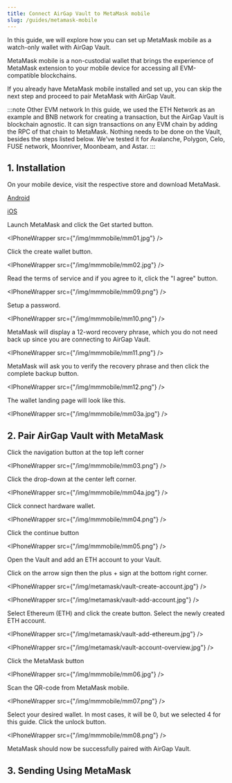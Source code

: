 ```yaml
---
title: Connect AirGap Vault to MetaMask mobile
slug: /guides/metamask-mobile
---
```



In this guide, we will explore how you can set up MetaMask mobile as a watch-only wallet with AirGap Vault.

MetaMask mobile is a non-custodial wallet that brings the experience of MetaMask extension to your mobile device for accessing all EVM-compatible blockchains.

If you already have MetaMask mobile installed and set up, you can skip the next step and proceed to pair MetaMask with AirGap Vault.

:::note Other EVM network
In this guide, we used the ETH Network as an example and BNB network for creating a transaction, but the AirGap Vault is blockchain agnostic. It can sign transactions on any EVM chain by adding the RPC of that chain to MetaMask. Nothing needs to be done on the Vault, besides the steps listed below.
We've tested it for Avalanche, Polygon, Celo, FUSE network, Moonriver, Moonbeam, and Astar.
:::

## 1. Installation

On your mobile device, visit the respective store and download MetaMask.

[Android](https://play.google.com/store/apps/details?id=io.metamask)

[iOS](https://apps.apple.com/us/app/metamask-blockchain-wallet/id1438144202)

Launch MetaMask and click the Get started button.

<IPhoneWrapper src={"/img/mmmobile/mm01.jpg"} />

Click the create wallet button.

<IPhoneWrapper src={"/img/mmmobile/mm02.jpg"} />

Read the terms of service and if you agree to it, click the "I agree" button.

<IPhoneWrapper src={"/img/mmmobile/mm09.png"} />

Setup a password.

<IPhoneWrapper src={"/img/mmmobile/mm10.png"} />

MetaMask will display a 12-word recovery phrase, which you do not need back up since you are connecting to AirGap Vault. 

<IPhoneWrapper src={"/img/mmmobile/mm11.png"} />

MetaMask will ask you to verify the recovery phrase and then click the complete backup button.

<IPhoneWrapper src={"/img/mmmobile/mm12.png"} />

The wallet landing page will look like this.

<IPhoneWrapper src={"/img/mmmobile/mm03a.jpg"} />

## 2. Pair AirGap Vault with MetaMask

Click the navigation button at the top left corner

<IPhoneWrapper src={"/img/mmmobile/mm03.png"} />

Click the drop-down at the center left corner.

<IPhoneWrapper src={"/img/mmmobile/mm04a.jpg"} />

Click connect hardware wallet.

<IPhoneWrapper src={"/img/mmmobile/mm04.png"} />

Click the continue button

<IPhoneWrapper src={"/img/mmmobile/mm05.png"} />

Open the Vault and add an ETH account to your Vault.

Click on the arrow sign then the plus + sign at the bottom right corner.

<IPhoneWrapper src={"/img/metamask/vault-create-account.jpg"} />

<IPhoneWrapper src={"/img/metamask/vault-add-account.jpg"} />

Select Ethereum (ETH) and click the create button. Select the newly created ETH account.

<IPhoneWrapper src={"/img/metamask/vault-add-ethereum.jpg"} />

<IPhoneWrapper src={"/img/metamask/vault-account-overview.jpg"} />

Click the MetaMask button

<IPhoneWrapper src={"/img/mmmobile/mm06.jpg"} />

Scan the QR-code from MetaMask mobile.

<IPhoneWrapper src={"/img/mmmobile/mm07.png"} />

Select your desired wallet. In most cases, it will be 0, but we selected 4 for this guide. 
Click the unlock button.

<IPhoneWrapper src={"/img/mmmobile/mm08.png"} />

MetaMask should now be successfully paired with AirGap Vault.

## 3. Sending Using MetaMask

